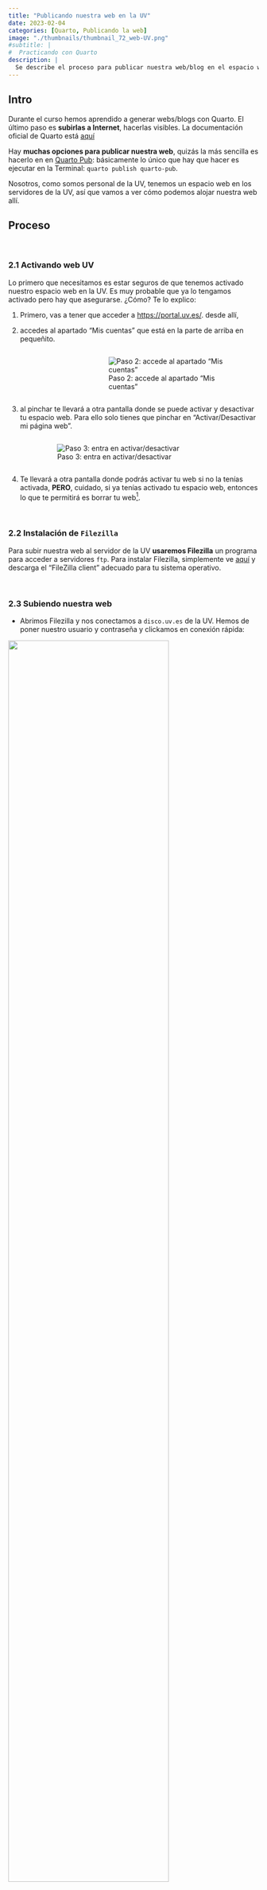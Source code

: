```yaml
---
title: "Publicando nuestra web en la UV"
date: 2023-02-04
categories: [Quarto, Publicando la web]
image: "./thumbnails/thumbnail_72_web-UV.png"
#subtitle: | 
#  Practicando con Quarto
description: |
  Se describe el proceso para publicar nuestra web/blog en el espacio web que tenemos disponible en los servidores de la Universitat de València.
---
```


## Intro

Durante el curso hemos aprendido a generar webs/blogs con Quarto. El último paso es **subirlas a Internet**, hacerlas visibles.  La documentación oficial de Quarto está [aquí](https://quarto.org/docs/publishing/)


Hay **muchas opciones para publicar nuestra web**, quizás la más sencilla es hacerlo en en [Quarto Pub](https://quarto.org/docs/publishing/quarto-pub.html): básicamente lo único que hay que hacer es ejecutar en la Terminal: `quarto publish quarto-pub`.


Nosotros, como somos personal de la UV, tenemos un espacio web en los servidores de la UV, así que vamos a ver cómo podemos alojar nuestra web allí.


## Proceso

<br>

### 2.1 Activando web UV


Lo primero que necesitamos es estar seguros de que tenemos activado nuestro espacio web en la UV. Es muy probable que ya lo tengamos activado pero hay que asegurarse. ¿Cómo? Te lo explico:

 1. Primero, vas a tener que acceder a  <https://portal.uv.es/>. desde allí, 
 
 2. accedes al apartado "Mis cuentas" que está en la parte de arriba en pequeñito. 
 
:::: {.columns}
::: {.column width="7%"}
:::
::: {.column width="47%"}
![  Paso 2: accede al apartado "Mis cuentas"](./imagenes/post_72_img_01.png){fig-align="left"}
:::
:::

 3. al pinchar te llevará a otra pantalla donde se puede activar y desactivar tu espacio web. Para ello solo tienes que pinchar en "Activar/Desactivar mi página web". 
 

:::: {.columns}
::: {.column width="7%"}
:::
::: {.column width="88%"}
![Paso 3: entra en activar/desactivar](./imagenes/post_72_img_02.png)
:::
:::
 
 
 4. Te llevará a otra pantalla donde podrás activar tu web si no la tenías activada, **PERO**, cuidado, si ya tenías activado tu espacio web, entonces lo que te permitirá es borrar tu web^[Si te equivocas y la borras, lo único que tendrías que hacer es volver a activarla].

<br>

### 2.2 Instalación de `Filezilla`


Para subir nuestra web al servidor de la UV **usaremos Filezilla** un programa para acceder a servidores `ftp`. Para instalar Filezilla, simplemente ve [aquí](https://filezilla-project.org/index.php) y descarga el "FileZilla client" adecuado para tu sistema operativo.

<br>

### 2.3 Subiendo nuestra web

- Abrimos Filezilla y nos conectamos a `disco.uv.es` de la UV. Hemos de poner nuestro usuario y contraseña y clickamos en conexión rápida:


![](./imagenes/ss_06_filezilla_01.png){fig-align="center" width="80%"}

- Una vez creada la conexión accederemos a nuestra carpeta de usuario, en mi caso `pjperez`  en `usugru/usus`

![](./imagenes/ss_06_filezilla_02.png){fig-align="center" width="80%"}

- Pinchamos en la carpeta de usuario, en mi caso `pjperez` y veremos que dentro aparece una carpeta llamada `web`, ese es nuestro espacio web en la UV 

![](./imagenes/ss_06_filezilla_03.png){fig-align="center" width="80%"}

- Pincha ahora en la carpeta `web` y podrás ver en el panel inferior de Filezilla los ficheros y carpetas que tengamos en nuestro espacio web de la UV. Es posible que solo tengáis un fichero llamado `index.html`. Yo tengo además un par de carpetas ya alguna cosa más.


![](./imagenes/ss_06_filezilla_04.png){fig-align="center" width="80%"}

<br>

- Fíjate que en el panel inferior de Filezilla tenemos a la derecha nuestro disco duro y a la izquierda nuestro espacio web, solo queda arrastrar los ficheros que queramos subir a nuestro espacio web. 

<br>


**Suerte!!** Seguro que te queda fenomenal!!


<br>




